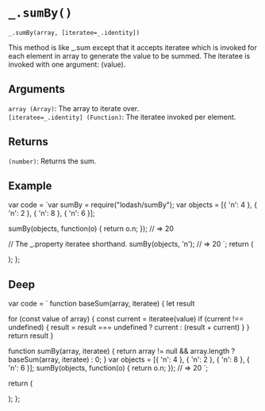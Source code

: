 # `_.sumBy()`

`_.sumBy(array, [iteratee=_.identity])`

This method is like _.sum except that it accepts iteratee which is invoked for each element in array to generate the value to be summed. The iteratee is invoked with one argument: (value).

## Arguments

`array (Array)`: The array to iterate over.  
`[iteratee=_.identity] (Function)`: The iteratee invoked per element.

## Returns

`(number)`: Returns the sum.

## Example


  var code = `var sumBy = require("lodash/sumBy");
var objects = [{ 'n': 4 }, { 'n': 2 }, { 'n': 8 }, { 'n': 6 }];
 
sumBy(objects, function(o) { return o.n; });
// => 20
 
// The _.property iteratee shorthand.
sumBy(objects, 'n');
// => 20
`;
  return (
    <div>
      <Embed source={code} />
    </div>
  );
};

<Demo />

## Deep

  var code = `
function baseSum(array, iteratee) {
  let result

  for (const value of array) {
    const current = iteratee(value)
    if (current !== undefined) {
      result = result === undefined ? current : (result + current)
    }
  }
  return result
}

function sumBy(array, iteratee) {
    return array != null && array.length ? baseSum(array, iteratee) : 0;
}
var objects = [{ 'n': 4 }, { 'n': 2 }, { 'n': 8 }, { 'n': 6 }];
sumBy(objects, function(o) { return o.n; });
// => 20
`;

return (

<div>
  <Embed source={code} />
</div>
); 
};

<DeepDemo />
